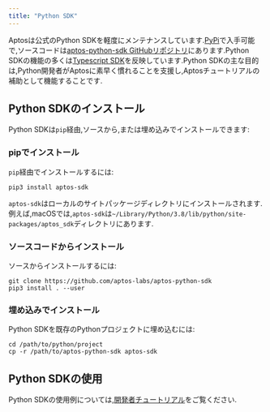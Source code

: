 ```yaml
---
title: "Python SDK"
---
```






Aptosは公式のPython SDKを軽度にメンテナンスしています.[PyPi](https://pypi.org/project/aptos-sdk/)で入手可能で,ソースコードは[aptos-python-sdk GitHubリポジトリ](https://github.com/aptos-labs/aptos-python-sdk)にあります.Python SDKの機能の多くは[Typescript SDK](/ja/build/sdks/ts-sdk)を反映しています.Python SDKの主な目的は,Python開発者がAptosに素早く慣れることを支援し,Aptosチュートリアルの補助として機能することです.

## Python SDKのインストール

Python SDKは`pip`経由,ソースから,または埋め込みでインストールできます:

### pipでインストール

`pip`経由でインストールするには:

```shellscript filename="Terminal"
pip3 install aptos-sdk
```

`aptos-sdk`はローカルのサイトパッケージディレクトリにインストールされます.例えば,macOSでは,`aptos-sdk`は`~/Library/Python/3.8/lib/python/site-packages/aptos_sdk`ディレクトリにあります.

### ソースコードからインストール

ソースからインストールするには:

```shellscript filename="Terminal"
git clone https://github.com/aptos-labs/aptos-python-sdk
pip3 install . --user
```

### 埋め込みでインストール

Python SDKを既存のPythonプロジェクトに埋め込むには:

```shellscript filename="Terminal"
cd /path/to/python/project
cp -r /path/to/aptos-python-sdk aptos-sdk
```

## Python SDKの使用

Python SDKの使用例については,[開発者チュートリアル](/ja/build/guides)をご覧ください.
